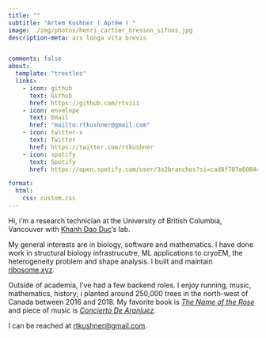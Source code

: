 ```yaml
---
title: ""
subtitle: "Artem Kushner ( Артём ) "
image: ./img/photos/henri_cartier_bresson_sifnos.jpg
description-meta: ars longa vita brevis


comments: false
about:
  template: "trestles"
  links:
    - icon: github
      text: Github
      href: https://github.com/rtviii
    - icon: envelope
      text: Email
      href: "mailto:rtkushner@gmail.com"
    - icon: twitter-x
      text: Twitter
      href: https://twitter.com/rtkushner
    - icon: spotify
      text: Spotify
      href: https://open.spotify.com/user/3s2branches?si=cad8f707a6084cb1

format:
  html:
    css: custom.css
---
```


<!-- Hi, I'm ~~a treeplanter~~,
~~landscaper~~ ,
~~biochemistry student at SFU, Burnaby~~,
~~computer science student at UBC, Vancouver~~,
~~backend developer at Michael Smith's Genome Sciences Center, BC, Canada~~,
~~backend developer at Staking Facilities GmbH~~, -->
Hi, i'm a research technician at the University of British Columbia, Vancouver with [Khanh Dao Duc](https://kdaoduc.com/about/)'s lab.

My general interests are in biology, software and mathematics. I have done work in structural biology infrastrucutre, ML applications to cryoEM, the heterogeneity problem and shape analysis. I built and maintain [ribosome.xyz](https://ribosome.xyz/).

Outside of academia, I've had a few backend roles. I enjoy running, music, mathematics, history; i planted around 250,000 trees in the north-west of Canada between 2016 and 2018. My favorite book is _[ The Name of the Rose ](https://it.wikipedia.org/wiki/Il_nome_della_rosa)_ and piece of music is _[ Concierto De Aranjuez ](https://en.wikipedia.org/wiki/Concierto_de_Aranjuez)_.

I can be reached at [ rtkushner@gmail.com ](mailto:rtkushner@gmail.com).

